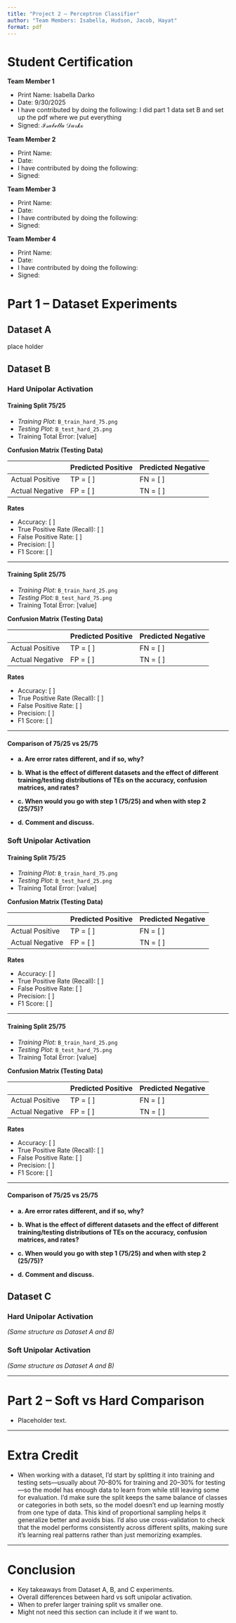 ```yaml
---
title: "Project 2 – Perceptron Classifier"
author: "Team Members: Isabella, Hudson, Jacob, Hayat"
format: pdf
---
```


# Student Certification

**Team Member 1**

- Print Name: Isabella Darko
- Date: 9/30/2025
- I have contributed by doing the following: I did part 1 data set B and set up the pdf where we put everything
- Signed: $\mathcal{Isabella\ Darko}$

**Team Member 2**

- Print Name:
- Date:
- I have contributed by doing the following:
- Signed:

**Team Member 3**

- Print Name:
- Date:
- I have contributed by doing the following:
- Signed:

**Team Member 4**

- Print Name:
- Date:
- I have contributed by doing the following:
- Signed:

# Part 1 – Dataset Experiments

## Dataset A

place holder

## Dataset B

### Hard Unipolar Activation

#### Training Split 75/25

- _Training Plot:_ `B_train_hard_75.png`
- _Testing Plot:_ `B_test_hard_25.png`
- Training Total Error: [value]

**Confusion Matrix (Testing Data)**

|                 | Predicted Positive | Predicted Negative |
| --------------- | ------------------ | ------------------ |
| Actual Positive | TP = [ ]           | FN = [ ]           |
| Actual Negative | FP = [ ]           | TN = [ ]           |

**Rates**

- Accuracy: [ ]
- True Positive Rate (Recall): [ ]
- False Positive Rate: [ ]
- Precision: [ ]
- F1 Score: [ ]

---

#### Training Split 25/75

- _Training Plot:_ `B_train_hard_25.png`
- _Testing Plot:_ `B_test_hard_75.png`
- Training Total Error: [value]

**Confusion Matrix (Testing Data)**

|                 | Predicted Positive | Predicted Negative |
| --------------- | ------------------ | ------------------ |
| Actual Positive | TP = [ ]           | FN = [ ]           |
| Actual Negative | FP = [ ]           | TN = [ ]           |

**Rates**

- Accuracy: [ ]
- True Positive Rate (Recall): [ ]
- False Positive Rate: [ ]
- Precision: [ ]
- F1 Score: [ ]

---

#### Comparison of 75/25 vs 25/75

- **a. Are error rates different, and if so, why?**

- **b. What is the effect of different datasets and the effect of different training/testing distributions of TEs on the accuracy, confusion matrices, and rates?**

- **c. When would you go with step 1 (75/25) and when with step 2 (25/75)?**

- **d. Comment and discuss.**

### Soft Unipolar Activation

#### Training Split 75/25

- _Training Plot:_ `B_train_hard_75.png`
- _Testing Plot:_ `B_test_hard_25.png`
- Training Total Error: [value]

**Confusion Matrix (Testing Data)**

|                 | Predicted Positive | Predicted Negative |
| --------------- | ------------------ | ------------------ |
| Actual Positive | TP = [ ]           | FN = [ ]           |
| Actual Negative | FP = [ ]           | TN = [ ]           |

**Rates**

- Accuracy: [ ]
- True Positive Rate (Recall): [ ]
- False Positive Rate: [ ]
- Precision: [ ]
- F1 Score: [ ]

---

#### Training Split 25/75

- _Training Plot:_ `B_train_hard_25.png`
- _Testing Plot:_ `B_test_hard_75.png`
- Training Total Error: [value]

**Confusion Matrix (Testing Data)**

|                 | Predicted Positive | Predicted Negative |
| --------------- | ------------------ | ------------------ |
| Actual Positive | TP = [ ]           | FN = [ ]           |
| Actual Negative | FP = [ ]           | TN = [ ]           |

**Rates**

- Accuracy: [ ]
- True Positive Rate (Recall): [ ]
- False Positive Rate: [ ]
- Precision: [ ]
- F1 Score: [ ]

---

#### Comparison of 75/25 vs 25/75

- **a. Are error rates different, and if so, why?**

- **b. What is the effect of different datasets and the effect of different training/testing distributions of TEs on the accuracy, confusion matrices, and rates?**

- **c. When would you go with step 1 (75/25) and when with step 2 (25/75)?**

- **d. Comment and discuss.**

## Dataset C

### Hard Unipolar Activation

_(Same structure as Dataset A and B)_

### Soft Unipolar Activation

_(Same structure as Dataset A and B)_

---

# Part 2 – Soft vs Hard Comparison

- Placeholder text.

---

# Extra Credit

- When working with a dataset, I’d start by splitting it into training and testing sets—usually about 70–80% for training and 20–30% for testing—so the model has enough data to learn from while still leaving some for evaluation. I’d make sure the split keeps the same balance of classes or categories in both sets, so the model doesn’t end up learning mostly from one type of data. This kind of proportional sampling helps it generalize better and avoids bias. I’d also use cross-validation to check that the model performs consistently across different splits, making sure it’s learning real patterns rather than just memorizing examples.

---

# Conclusion

- Key takeaways from Dataset A, B, and C experiments.
- Overall differences between hard vs soft unipolar activation.
- When to prefer larger training split vs smaller one.
- Might not need this section can include it if we want to.
